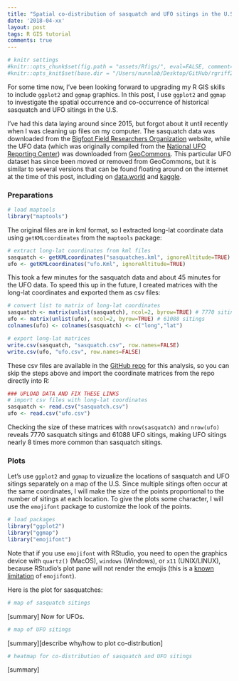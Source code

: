 ```yaml
---
title: "Spatial co-distribution of sasquatch and UFO sitings in the U.S."
date: '2018-04-xx'
layout: post
tags: R GIS tutorial
comments: true
---
```


```r
# knitr settings
#knitr::opts_chunk$set(fig.path = "assets/Rfigs/", eval=FALSE, comment="> ", fig.align='center')
#knitr::opts_knit$set(base.dir = "/Users/nunnlab/Desktop/GitHub/rgriff23.github.io/", base.url = "/")
```

For some time now, I've been looking forward to upgrading my R GIS skills to include `ggplot2` and `ggmap` graphics. In this post, I use `ggplot2` and `ggmap` to investigate the spatial occurrence and co-occurrence of historical sasquatch and UFO sitings in the U.S. 

I've had this data laying around since 2015, but forgot about it until recently when I was cleaning up files on my computer. The sasquatch data was downloaded from the [Bigfoot Field Researchers Organization](http://www.bfro.net/) website, while the UFO data (which was originally compiled from the [National UFO Reporting Center](http://www.nuforc.org/)) was downloaded from [GeoCommons](http://geocommons.com/). This particular UFO dataset has since been moved or removed from GeoCommons, but it is similar to several versions that can be found floating around on the internet at the time of this post, including on [data.world](https://data.world/timothyrenner/ufo-sightings) and [kaggle](https://www.kaggle.com/camnugent/ufo-sightings-around-the-world). 

### Preparations

```r
# load maptools
library("maptools")
```

The original files are in kml format, so I extracted long-lat coordinate data using `getKMLcoordinates` from the `maptools` package: 

```r
# extract long-lat coordinates from kml files
sasquatch <- getKMLcoordinates("sasquatches.kml", ignoreAltitude=TRUE)
ufo <- getKMLcoordinates("ufo.Kml", ignoreAltitude=TRUE)
```

This took a few minutes for the sasquatch data and about 45 minutes for the UFO data. To speed this up in the future, I created matrices with the long-lat coordinates and exported them as csv files:

```r
# convert list to matrix of long-lat coordinates
sasquatch <- matrix(unlist(sasquatch), ncol=2, byrow=TRUE) # 7770 sitings
ufo <- matrix(unlist(ufo), ncol=2, byrow=TRUE) # 61088 sitings
colnames(ufo) <- colnames(sasquatch) <- c("long","lat")

# export long-lat matrices
write.csv(sasquatch, "sasquatch.csv", row.names=FALSE)
write.csv(ufo, "ufo.csv", row.names=FALSE)
```

These csv files are available in the [GitHub repo]() for this analysis, so you can skip the steps above and import the coordinate matrices from the repo directly into R:

```r
### UPLOAD DATA AND FIX THESE LINKS
# import csv files with long-lat coordinates
sasquatch <- read.csv("sasquatch.csv")
ufo <- read.csv("ufo.csv")
```

Checking the size of these matrices with `nrow(sasquatch)` and `nrow(ufo)` reveals 7770 sasquatch sitings and 61088 UFO sitings, making UFO sitings nearly 8 times more common than sasquatch sitings. 

### Plots

Let's use `ggplot2` and `ggmap` to vizualize the locations of sasquatch and UFO sitings separately on a map of the U.S. Since multiple sitings often occur at the same coordinates, I will make the size of the points proportional to the number of sitings at each location. To give the plots some character, I will use the `emojifont` package to customize the look of the points. 

```r
# load packages
library("ggplot2")
library("ggmap")
library("emojifont")
```

Note that if you use `emojifont` with RStudio, you need to open the graphics device with `quartz()` (MacOS), `windows` (Windows), or `x11` (UNIX/LINUX), because RStudio's plot pane will not render the emojis (this is a [known limitation](https://cran.r-project.org/web/packages/emojifont/vignettes/emojifont.html#limitation) of `emojifont`). 

Here is the plot for sasquatches:

```r
# map of sasquatch sitings
```

[summary] Now for UFOs.

```r
# map of UFO sitings
```

[summary][describe why/how to plot co-distribution]

```r
# heatmap for co-distribution of sasquatch and UFO sitings
```

[summary]
